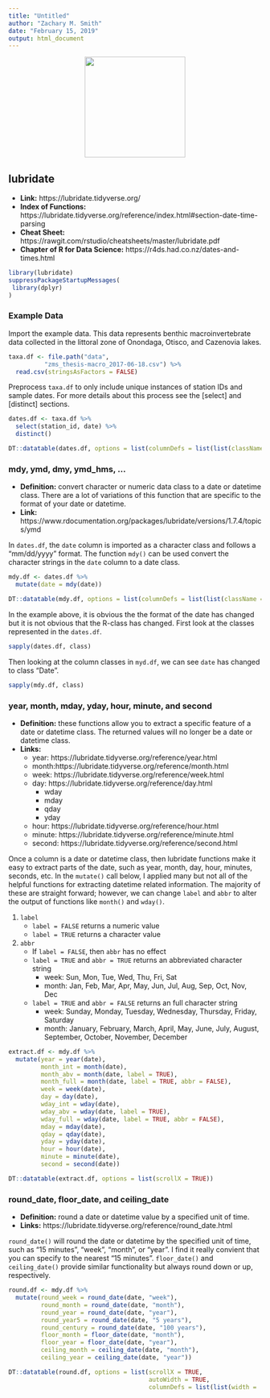 ```yaml
---
title: "Untitled"
author: "Zachary M. Smith"
date: "February 15, 2019"
output: html_document
---
```


<center>
![](images/hex_symbols/lubridate.png){width=200px} 
</center>

## lubridate

* __Link:__ https://lubridate.tidyverse.org/
* __Index of Functions:__ https://lubridate.tidyverse.org/reference/index.html#section-date-time-parsing
* __Cheat Sheet:__ https://rawgit.com/rstudio/cheatsheets/master/lubridate.pdf
* __Chapter of R for Data Science:__ https://r4ds.had.co.nz/dates-and-times.html

```r
library(lubridate)
suppressPackageStartupMessages(
 library(dplyr) 
)
```

### Example Data

Import the example data. This data represents benthic macroinvertebrate data collected in the littoral zone of Onondaga, Otisco, and Cazenovia lakes.
```r
taxa.df <- file.path("data",
          "zms_thesis-macro_2017-06-18.csv") %>% 
  read.csv(stringsAsFactors = FALSE)
```

Preprocess `taxa.df` to only include unique instances of station IDs and sample dates. For more details about this process see the [select] and [distinct] sections.
```r
dates.df <- taxa.df %>% 
  select(station_id, date) %>% 
  distinct()

DT::datatable(dates.df, options = list(columnDefs = list(list(className = 'dt-center', targets = 0:2))))
```

### mdy, ymd, dmy, ymd_hms, ...

* __Definition:__ convert character or numeric data class to a date or datetime class. There are a lot of variations of this function that are specific to the format of your date or datetime.
* __Link:__ https://www.rdocumentation.org/packages/lubridate/versions/1.7.4/topics/ymd

In `dates.df`, the `date` column is imported as a character class and follows a "mm/dd/yyyy" format. The function `mdy()` can be used convert the character strings in the `date` column to a date class.
```r
mdy.df <- dates.df %>% 
  mutate(date = mdy(date))

DT::datatable(mdy.df, options = list(columnDefs = list(list(className = 'dt-center', targets = 0:2))))
```

In the example above, it is obvious the the format of the date has changed but it is not obvious that the R-class has changed. First look at the classes represented in the `dates.df`.
```r
sapply(dates.df, class)
```

Then looking at the column classes in `myd.df`, we can see `date` has changed to class "Date".
```r
sapply(mdy.df, class)
```


### year, month, mday, yday, hour, minute, and second

* __Definition:__ these functions allow you to extract a specific feature of a date or datetime class. The returned values will no longer be a date or datetime class.
* __Links:__ 
    + year: https://lubridate.tidyverse.org/reference/year.html
    + month:https://lubridate.tidyverse.org/reference/month.html 
    + week: https://lubridate.tidyverse.org/reference/week.html
    + day: https://lubridate.tidyverse.org/reference/day.html
        + wday
        + mday
        + qday
        + yday
    + hour: https://lubridate.tidyverse.org/reference/hour.html
    + minute: https://lubridate.tidyverse.org/reference/minute.html
    + second: https://lubridate.tidyverse.org/reference/second.html

Once a column is a date or datetime class, then lubridate functions make it easy to extract parts of the date, such as year, month, day, hour, minutes, seconds, etc. In the `mutate()` call below, I applied many but not all of the helpful functions for extracting datetime related information. The majority of these are straight forward; however, we can change `label` and `abbr` to alter the output of functions like `month()` and `wday()`.

1. `label`
    + `label = FALSE` returns a numeric value
    + `label = TRUE` returns a character value
2. `abbr`
    + If `label = FALSE`, then `abbr` has no effect
    + `label = TRUE` and `abbr = TRUE` returns an abbreviated character string
        + week: Sun, Mon, Tue, Wed, Thu, Fri, Sat
        + month: Jan, Feb, Mar, Apr, May, Jun, Jul, Aug, Sep, Oct, Nov, Dec
    + `label = TRUE` and `abbr = FALSE` returns an full character string
        + week: Sunday, Monday, Tuesday, Wednesday, Thursday, Friday, Saturday
        + month: January, February, March, April, May, June, July, August, September, October, November, December
        
```r
extract.df <- mdy.df %>% 
  mutate(year = year(date),
         month_int = month(date),
         month_abv = month(date, label = TRUE),
         month_full = month(date, label = TRUE, abbr = FALSE),
         week = week(date),
         day = day(date),
         wday_int = wday(date),
         wday_abv = wday(date, label = TRUE),
         wday_full = wday(date, label = TRUE, abbr = FALSE),
         mday = mday(date),
         qday = qday(date),
         yday = yday(date),
         hour = hour(date),
         minute = minute(date),
         second = second(date))

DT::datatable(extract.df, options = list(scrollX = TRUE))
```

### round_date, floor_date, and ceiling_date

* __Definition:__ round a date or datetime value by a specified unit of time.
* __Links:__ https://lubridate.tidyverse.org/reference/round_date.html

`round_date()` will round the date or datetime by the specified unit of time, such as "15 minutes", "week", "month", or "year". I find it really convient that you can specify to the nearest "15 minutes". `floor_date()` and `ceiling_date()` provide similar functionality but always round down or up, respectively.
```r
round.df <- mdy.df %>% 
  mutate(round_week = round_date(date, "week"),
         round_month = round_date(date, "month"),
         round_year = round_date(date, "year"),
         round_year5 = round_date(date, "5 years"),
         round_century = round_date(date, "100 years"),
         floor_month = floor_date(date, "month"),
         floor_year = floor_date(date, "year"),
         ceiling_month = ceiling_date(date, "month"),
         ceiling_year = ceiling_date(date, "year"))

DT::datatable(round.df, options = list(scrollX = TRUE,
                                       autoWidth = TRUE,
                                       columnDefs = list(list(width = '70px', targets = c(2)))))
```

